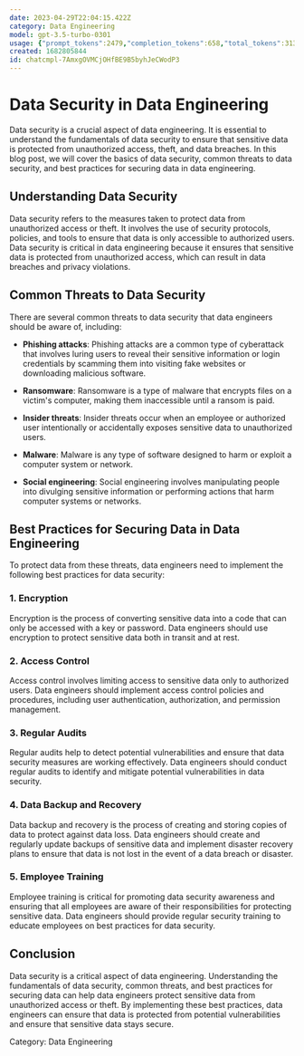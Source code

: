 ```yaml
---
date: 2023-04-29T22:04:15.422Z
category: Data Engineering
model: gpt-3.5-turbo-0301
usage: {"prompt_tokens":2479,"completion_tokens":658,"total_tokens":3137}
created: 1682805844
id: chatcmpl-7AmxgOVMCjOHfBE9B5byhJeCWodP3
---
```


# Data Security in Data Engineering

Data security is a crucial aspect of data engineering. It is essential to understand the fundamentals of data security to ensure that sensitive data is protected from unauthorized access, theft, and data breaches. In this blog post, we will cover the basics of data security, common threats to data security, and best practices for securing data in data engineering.

## Understanding Data Security

Data security refers to the measures taken to protect data from unauthorized access or theft. It involves the use of security protocols, policies, and tools to ensure that data is only accessible to authorized users. Data security is critical in data engineering because it ensures that sensitive data is protected from unauthorized access, which can result in data breaches and privacy violations.

## Common Threats to Data Security

There are several common threats to data security that data engineers should be aware of, including:

- **Phishing attacks**: Phishing attacks are a common type of cyberattack that involves luring users to reveal their sensitive information or login credentials by scamming them into visiting fake websites or downloading malicious software.

- **Ransomware**: Ransomware is a type of malware that encrypts files on a victim's computer, making them inaccessible until a ransom is paid.

- **Insider threats**: Insider threats occur when an employee or authorized user intentionally or accidentally exposes sensitive data to unauthorized users.

- **Malware**: Malware is any type of software designed to harm or exploit a computer system or network.

- **Social engineering**: Social engineering involves manipulating people into divulging sensitive information or performing actions that harm computer systems or networks.

## Best Practices for Securing Data in Data Engineering

To protect data from these threats, data engineers need to implement the following best practices for data security:

### 1. Encryption

Encryption is the process of converting sensitive data into a code that can only be accessed with a key or password. Data engineers should use encryption to protect sensitive data both in transit and at rest.

### 2. Access Control

Access control involves limiting access to sensitive data only to authorized users. Data engineers should implement access control policies and procedures, including user authentication, authorization, and permission management.

### 3. Regular Audits

Regular audits help to detect potential vulnerabilities and ensure that data security measures are working effectively. Data engineers should conduct regular audits to identify and mitigate potential vulnerabilities in data security.

### 4. Data Backup and Recovery

Data backup and recovery is the process of creating and storing copies of data to protect against data loss. Data engineers should create and regularly update backups of sensitive data and implement disaster recovery plans to ensure that data is not lost in the event of a data breach or disaster.

### 5. Employee Training

Employee training is critical for promoting data security awareness and ensuring that all employees are aware of their responsibilities for protecting sensitive data. Data engineers should provide regular security training to educate employees on best practices for data security.

## Conclusion

Data security is a critical aspect of data engineering. Understanding the fundamentals of data security, common threats, and best practices for securing data can help data engineers protect sensitive data from unauthorized access or theft. By implementing these best practices, data engineers can ensure that data is protected from potential vulnerabilities and ensure that sensitive data stays secure.

Category: Data Engineering